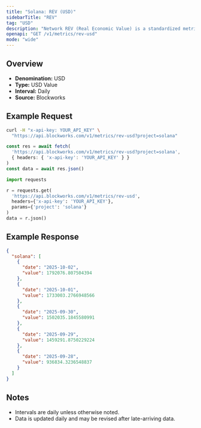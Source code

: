 ```yaml
---
title: "Solana: REV (USD)"
sidebarTitle: "REV"
tag: "USD"
description: "Network REV (Real Economic Value) is a standardized metric that tracks blockchain value accrual generated by user activity. REV consists of both in-protocol transaction fees and out-of-protocol tips that users pay for transaction execution, so it measures the monetary demand to transact onchain."
openapi: "GET /v1/metrics/rev-usd"
mode: "wide"
---
```


## Overview

- **Denomination:** USD
- **Type:** USD Value
- **Interval:** Daily
- **Source:** Blockworks

## Example Request

<CodeGroup>

```bash cURL
curl -H "x-api-key: YOUR_API_KEY" \
  "https://api.blockworks.com/v1/metrics/rev-usd?project=solana"
```

```typescript TypeScript
const res = await fetch(
  'https://api.blockworks.com/v1/metrics/rev-usd?project=solana',
  { headers: { 'x-api-key': 'YOUR_API_KEY' } }
)
const data = await res.json()
```

```python Python
import requests

r = requests.get(
  'https://api.blockworks.com/v1/metrics/rev-usd',
  headers={'x-api-key': 'YOUR_API_KEY'},
  params={'project': 'solana'}
)
data = r.json()
```

</CodeGroup>

## Example Response

```json
{
  "solana": [
    {
      "date": "2025-10-02",
      "value": 1792076.807504394
    },
    {
      "date": "2025-10-01",
      "value": 1733003.2766948566
    },
    {
      "date": "2025-09-30",
      "value": 1502035.1845580991
    },
    {
      "date": "2025-09-29",
      "value": 1459291.8750229224
    },
    {
      "date": "2025-09-28",
      "value": 936834.3236548837
    }
  ]
}
```

## Notes
- Intervals are daily unless otherwise noted.
- Data is updated daily and may be revised after late-arriving data.